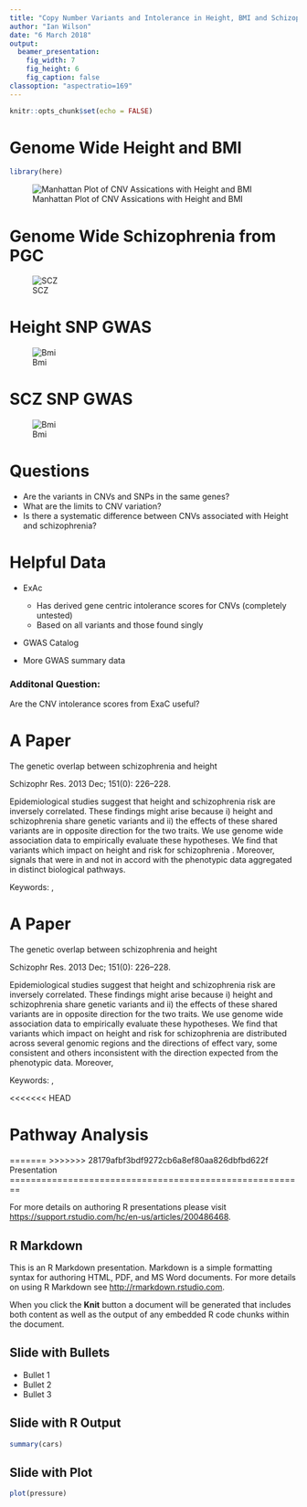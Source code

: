 ```yaml
---
title: "Copy Number Variants and Intolerance in Height, BMI and Schizophrenia"
author: "Ian Wilson"
date: "6 March 2018"
output:
  beamer_presentation:
    fig_width: 7
    fig_height: 6
    fig_caption: false
classoption: "aspectratio=169"
---
```


```r
knitr::opts_chunk$set(echo = FALSE)
```





Genome Wide Height and BMI
========================================================


```r
library(here)
```

![Manhattan Plot of CNV Assications with Height and BMI](height_bmi_cnv_manhattan.png)



Genome Wide Schizophrenia from PGC  
========================================================
![SCZ](SCZ_cnv_manhattan.png)


Height SNP GWAS
================

![Bmi](height_GWAS_manhattan.png)


SCZ SNP GWAS
============

![Bmi](scz_GWAS_manhattan.png)


Questions
=========

* Are the variants in CNVs and SNPs in the same genes?
* What are the limits to CNV variation?
* Is there a systematic difference between CNVs associated with Height and schizophrenia?


Helpful Data
=============

* ExAc
    * Has derived gene centric intolerance scores for CNVs (completely untested)
    * Based on all variants and those found singly

* GWAS Catalog

* More GWAS summary data

### Additonal Question:
    
Are the CNV intolerance scores from ExaC useful?

A Paper
=======

The genetic overlap between schizophrenia and height

Schizophr Res. 2013 Dec; 151(0): 226–228.

Epidemiological studies suggest that height and schizophrenia risk are inversely correlated. These findings might arise because i) height and schizophrenia share genetic variants and ii) the effects of these shared variants are in opposite direction for the two traits. We use genome wide association data to empirically evaluate these hypotheses. We find that variants which impact on height and risk for schizophrenia \textcolor{blue}{are distributed across several genomic regions and the directions of effect vary, some consistent and others inconsistent with the direction expected from the phenotypic data}. Moreover, signals that were in and not in accord with the phenotypic data aggregated in distinct biological pathways.

Keywords:  \textcolor{red}{Suggestive Signals}, \textcolor{red}{Shrinkage}


A Paper
=======

The genetic overlap between schizophrenia and height

Schizophr Res. 2013 Dec; 151(0): 226–228.

Epidemiological studies suggest that height and schizophrenia risk are inversely correlated. These findings might arise because i) height and schizophrenia share genetic variants and ii) the effects of these shared variants are in opposite direction for the two traits. We use genome wide association data to empirically evaluate these hypotheses. We find that variants which impact on height and risk for schizophrenia are distributed across several genomic regions and the directions of effect vary, some consistent and others inconsistent with the direction expected from the phenotypic data. Moreover, \textcolor{teal}{signals that were in and not in accord with the phenotypic data aggregated in distinct biological pathways.}

Keywords:  \textcolor{red}{Suggestive Signals}, \textcolor{red}{Shrinkage}

<<<<<<< HEAD

Pathway Analysis
=================





=======
>>>>>>> 28179afbf3bdf9272cb6a8ef80aa826dbfbd622f
Presentation
========================================================

For more details on authoring R presentations please visit <https://support.rstudio.com/hc/en-us/articles/200486468>.





## R Markdown

This is an R Markdown presentation. Markdown is a simple formatting syntax for authoring HTML, PDF, and MS Word documents. For more details on using R Markdown see <http://rmarkdown.rstudio.com>.

When you click the **Knit** button a document will be generated that includes both content as well as the output of any embedded R code chunks within the document.

## Slide with Bullets

- Bullet 1
- Bullet 2
- Bullet 3

## Slide with R Output

```r
summary(cars)
```

## Slide with Plot

```r
plot(pressure)
```

